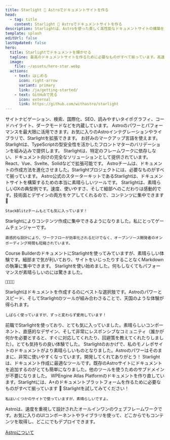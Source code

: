 ```yaml
---
title: Starlight 🌟 Astroでドキュメントサイトを作る
head:
  - tag: title
    content: Starlight 🌟 Astroでドキュメントサイトを作る
description: Starlightは、Astroを使った美しく高性能なドキュメントサイトの構築を支援します。
template: splash
editUrl: false
lastUpdated: false
hero:
  title: Starlightでドキュメントを輝かせる
  tagline: 最高のドキュメントサイトを作るために必要なものがすべて揃っています。高速でアクセシブル、しかも使いやすさも備えます。
  image:
    file: ~/assets/hero-star.webp
  actions:
    - text: はじめる
      icon: right-arrow
      variant: primary
      link: /ja/getting-started/
    - text: GitHubで見る
      icon: external
      link: https://github.com/withastro/starlight
---
```



<CardGrid stagger>
	<Card title="心躍るドキュメント" icon="open-book">
		サイトナビゲーション、検索、国際化、SEO、読みやすいタイポグラフィ、コードハイライト、ダークモードなどを内蔵しています。
	</Card>
	<Card title="Astro製" icon="rocket">
		Astroのパワーとパフォーマンスを最大限に活用できます。お気に入りのAstroインテグレーションやライブラリで、Starlightを拡張できます。
	</Card>
	<Card title="Markdown、Markdoc、MDX" icon="document">
		お好みのマークアップ言語を使えます。Starlightは、TypeScriptの型安全性を活かしたフロントマターのバリデーションを組み込みで提供します。
	</Card>
	<Card title="独自のUIコンポーネントの利用" icon="puzzle">
		Starlightは、特定のフレームワークに依存しない、ドキュメント向けの完全なソリューションとして提供されています。React、Vue、Svelte、Solidなどで拡張可能です。
	</Card>
</CardGrid>

<TestimonialGrid title="人々の声">
  <Testimonial
    name="Rachel"
    handle="rachelnabors"
    cite="https://twitter.com/astrodotbuild/status/1724934718745915558"
  >
    Astroチームは、ドキュメントの作成方法を進化させました。Starlightプロジェクトには、必要なものがすべて揃っています。
  </Testimonial>
  <Testimonial
    name="Flavio"
    handle="flaviocopes"
    cite="https://twitter.com/flaviocopes/status/1738237658717905108"
  >
    Astro公式のスターターキットであるStarlightは、ドキュメントサイトを構築するための本当に素晴らしいツールです。
  </Testimonial>
  <Testimonial
    name="Tomek"
    handle="sulco"
    cite="https://twitter.com/sulco/status/1735610348730802342"
  >
    Starlightは、素晴らしいDXの典型例です。速度、使いやすさ、そして細部へのこだわりは感動的です。技術面とデザインの両方をケアしてくれるので、コンテンツに集中できます 👏

    StackBlitzチームもとても気に入っています！

  </Testimonial>
  <Testimonial
    name="Roberto"
    handle="RmeetsH"
    cite="https://twitter.com/RmeetsH/status/1735783992018760090"
  >
    Starlightによりコンテンツ作成に集中できるようになりました。私にとってゲームチェンジャーです。

    直感的な設計により、ワークフローが効率化されるだけでなく、オープンソース開発者のオンボーディング時間も短縮されています。

  </Testimonial>
  <Testimonial
    name="Joel"
    handle="jhooks"
    cite="https://twitter.com/jhooks/status/1727405160547418405"
  >
    Course BuilderのドキュメントにStarlightを使ってみていますが、素晴らしい体験です。細部まで気が利いており、サイトをいじったりすることなくMarkdownの執筆に集中できます。
  </Testimonial>
  <Testimonial
    name="Rick"
    handle="rick_viscomi"
    cite="https://twitter.com/rick_viscomi/status/1665867447910510593"
  >
    Starlightを使い始めました。何もしなくてもパフォーマンスが素晴らしいのには驚きました。

    💯💯💯💯

  </Testimonial>
  <Testimonial
    name="Nicolas"
    handle="beaussan"
    cite="https://twitter.com/beaussan/status/1735625189583466893"
  >
    Starlightはドキュメントを作成するのにベストな選択肢です。Astroのパワーとスピード、そしてStarlightのツールが組み合わさることで、天国のような体験が得られます。

    しばらく使っていますが、ずっと変わらず愛用しています！

  </Testimonial>
  <Testimonial
    name="Sylwia"
    handle="SylwiaVargas"
    cite="https://x.com/SylwiaVargas/status/1726556825741578286"
  >
    前職でStarlightを使っており、とても気に入っていました。素晴らしいコンポーネント、直感的なデザイン、そして非常にレスポンシブなコミュニティ（誰かが何かを必要とすると、すぐに対応してくれたり、回避策を教えてくれたりしました）。とても気持ちの良い体験でした。
  </Testimonial>
  <Testimonial
    name="Lou Cyx"
    handle="loucyx"
    cite="https://elk.zone/m.webtoo.ls/@loucyx@mastodon.social/111587380021362284"
  >
    Starlightのおかげで、私のモノレポサイトのドキュメントがより素晴らしいものとなりました。Astroのパワーはそのままに、非常に使いやすくなっています。開発してくれてありがとう！
  </Testimonial>
  <Testimonial
    name="BowTiedWebReaper"
    handle="BowTiedWebReapr"
    cite="https://twitter.com/BowTiedWebReapr/status/1735633399501697517"
  >
    Starlightは、ドキュメント作成に最適なツールです。既存のAstroサイトにドキュメントを追加するのがとても簡単になりました。他のツールを使うためのサブドメインが不要になりました。
  </Testimonial>
  <Testimonial
    name="Jeff"
    handle="J_Everhart383"
    cite="https://twitter.com/J_Everhart383/status/1691900590048292908"
  >
    WPEngine Atlas Platformのドキュメントを作り直しています。Starlightには、A+のドキュメントプラットフォームを作るために必要なものがすべて揃っています 🙌
  </Testimonial>
  <Testimonial
    name="Chloe"
    handle="solelychloe"
    cite="https://twitter.com/solelychloe/status/1695115277602628082"
  >
    Starlightを試してみてください！

    私はいくつかのサイトで使っていますが、素晴らしいですよ。

  </Testimonial>
</TestimonialGrid>

<AboutAstro title="提供:">
Astroは、速度を重視して設計されたオールインワンのウェブフレームワークです。お気に入りのUIコンポーネントやライブラリを使って、どこからでもコンテンツを取得し、どこにでもデプロイできます。

[Astroについて](https://astro.build/)

</AboutAstro>
